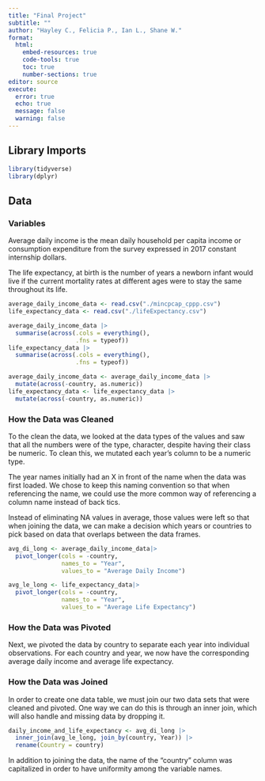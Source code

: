 ```yaml
---
title: "Final Project"
subtitle: ""
author: "Hayley C., Felicia P., Ian L., Shane W."
format: 
  html:
    embed-resources: true
    code-tools: true
    toc: true
    number-sections: true
editor: source
execute: 
  error: true
  echo: true
  message: false
  warning: false
---
```


## Library Imports

```r
library(tidyverse)
library(dplyr)
```

## Data

### Variables

Average daily income is the mean daily household per capita income or consumption expenditure from the survey expressed in 2017 constant internship dollars.

The life expectancy, at birth is the number of years a newborn infant would live if the current mortality rates at different ages were to stay the same throughout its life.

```r
average_daily_income_data <- read.csv("./mincpcap_cppp.csv")
life_expectancy_data <- read.csv("./lifeExpectancy.csv")
```

```r
average_daily_income_data |> 
  summarise(across(.cols = everything(), 
                   .fns = typeof))
life_expectancy_data |> 
  summarise(across(.cols = everything(), 
                   .fns = typeof))
```

```r
average_daily_income_data <- average_daily_income_data |>
  mutate(across(-country, as.numeric))
life_expectancy_data <- life_expectancy_data |> 
  mutate(across(-country, as.numeric))
```

### How the Data was Cleaned

To the clean the data, we looked at the data types of the values and saw that all the numbers were of the type, character, despite having their class be numeric. To clean this, we mutated each year's column to be a numeric type.

The year names initially had an X in front of the name when the data was first loaded. We chose to keep this naming convention so that when referencing the name, we could use the more common way of referencing a column name instead of back tics.

Instead of eliminating NA values in average, those values were left so that when joining the data, we can make a decision which years or countries to pick based on data that overlaps between the data frames.

```r
avg_di_long <- average_daily_income_data|>
  pivot_longer(cols = -country,
               names_to = "Year",
               values_to = "Average Daily Income")

avg_le_long <- life_expectancy_data|>
  pivot_longer(cols = -country,
               names_to = "Year",
               values_to = "Average Life Expectancy")
```

### How the Data was Pivoted

Next, we pivoted the data by country to separate each year into individual observations. For each country and year, we now have the corresponding average daily income and average life expectancy.

### How the Data was Joined

In order to create one data table, we must join our two data sets that were cleaned and pivoted. One way we can do this is through an inner join, which will also handle and missing data by dropping it.
```r
daily_income_and_life_expectancy <- avg_di_long |> 
  inner_join(avg_le_long, join_by(country, Year)) |>
  rename(Country = country)
```
In addition to joining the data, the name of the "country" column was capitalized in order to have uniformity among the variable names.
